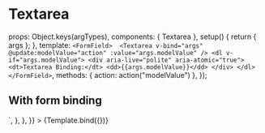 
<Meta id="vue-textarea-with-form-binding" title="Vue.js Component/Textarea" component={Textarea} argTypes={argTypes} />

# Textarea

  props: Object.keys(argTypes),
  components: { Textarea },
  setup() {
    return { args };
  },
  template: `
  <FormField> 
    <Textarea v-bind="args" @update:modelValue="action" :value="args.modelValue" />
    <dl v-if="args.modelValue">
      <div aria-live="polite" aria-atomic="true">
        <dt>Textarea Binding:</dt>
        <dd>{{args.modelValue}}</dd>
      </div>
    </dl>
  </FormField>
  `,
  methods: { action: action("modelValue") },
});

## With form binding

<Canvas>
  <Story
    name="With form binding"
    args={{
      placeholder: "With form binding",
      name: "with-form-binding-textarea",
      id: "with-form-binding-textarea",
    }}
    parameters={{
      docs: {
        source: {
          code: `<Textarea placeholder="With form binding" name="with-form-binding-textarea" id="with-form-binding-textarea" />`,
        },
      },
    }}
  >
    {Template.bind({})}
  </Story>
</Canvas>

<ArgsTable of={Textarea} />
